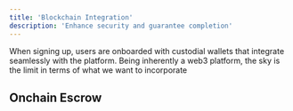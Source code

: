 ```yaml
---
title: 'Blockchain Integration'
description: 'Enhance security and guarantee completion'
---
```


When signing up, users are onboarded with custodial wallets that integrate seamlessly with the platform. Being inherently a web3 platform, the sky is the limit in terms of what we want to incorporate

## Onchain Escrow
